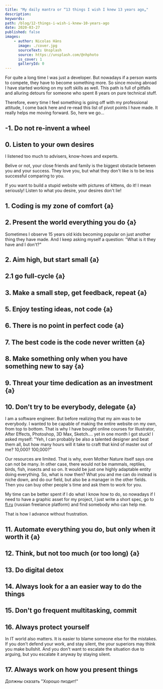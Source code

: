 ```yaml
---
title: "My daily mantra or “13 things I wish I knew 13 years ago„"
description:
keywords:
path: /blog/12-things-i-wish-i-knew-10-years-ago
date: 2020-03-27
published: false
images:
    - author: Nicolas Häns
      image: ./cover.jpg
      sourceText: Unsplash
      source: https://unsplash.com/@nhphoto
      is_cover: 1
      galleryId: 0
---
```


For quite a long time I was just a developer. But nowadays if a person wants to compete, they have to become something more. So since moving abroad I have started working on my soft skills as well. This path is full of pitfalls and alluring detours for someone who spent 8 years on pure technical stuff.

Therefore, every time I feel something is going off with my professional attitude, I come back here and re-read this list of pivot points I have made. It really helps me moving forward. So, here we go...

## -1. Do not re-invent a wheel

## 0. Listen to your own desires

I listened too much to advisers, know-hows and experts.

Belive or not, your close friends and family is the biggest obstacle between you and your success. They love you, but what they don't like is to be less successful comparing to you.

If you want to build a stupid website with pictures of kittens, do it! I mean seriously! Listen to what you desire, your desires don't lie!

## 1. Coding is my zone of comfort {a}

## 2. Present the world everything you do {a}

Sometimes I observe 15 years old kids becoming popular on just another thing they have made. And I keep asking myself a question: "What is it they have and I don't?"

## 2. Aim high, but start small {a}

## 2.1 go full-cycle {a}

## 3. Make a small step, get feedback, repeat {a}

## 5. Enjoy testing ideas, not code {a}

## 6. There is no point in perfect code {a}

## 7. The best code is the code never written {a}

## 8. Make something only when you have something new to say {a}

## 9. Threat your time dedication as an investment {a}

## 10. Don't try to be everybody, delegate {a}

I am a software engineer. But before realizing that my aim was to be everybody. I wanted to be capable of making the entire website on my own, from top to bottom. That is why I have bought online courses for Illustrator, After Effects, Photoshop, 3D Max, Sketch.... yet in one month I got stuck!
I asked myself: "Yeh, I can probably be also a talented designer and beat them all, but how many hours will it take to craft that kind of master out of me? 10,000? 100,000?"

Our resources are limited. That is why, even Mother Nature itself says one can not be many. In other case, there would not be mammals, reptiles, birds, fish, insects and so on. It would be just one highly adaptable entity doing everything.
So, what is now then? What you and me can do instead is niche down, and do our field, but also be a manager in the other fields. Then you can buy other people`s time and ask them to work for you.

My time can be better spent if I do what I know how to do, so nowadays if I need to have a graphic asset for my project, I just write a short spec, go to [fl.ru](https://www.fl.ru/) (russian freelance platform) and find somebody who can help me.

That is how I advance without frustration.

## 11. Automate everything you do, but only when it worth it {a}

## 12. Think, but not too much (or too long) {a}

## 13. Do digital detox

## 14. Always look for a an easier way to do the things 

## 15. Don't go frequent multitasking, commit

## 16. Always protect yourself

In IT world also matters. It is easier to blame someone else for the mistakes.
If you don't defend your work, and stay silent, the your superiors may think you make bullshit.
And you don't want to escalate the situation due to arguing, but you escalate it anyway by staying silent.

## 17. Always work on how you present things

Должны сказать "Хорошо пиздит!"
